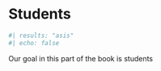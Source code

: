 # Students {#sec-students-intro .unnumbered}

```r
#| results: "asis"
#| echo: false

```

Our goal in this part of the book is students

